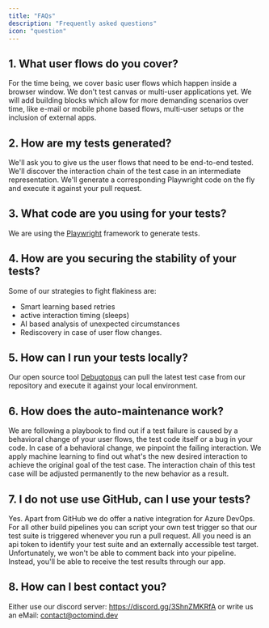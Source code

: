 ```yaml
---
title: "FAQs"
description: "Frequently asked questions"
icon: "question"
---
```


## 1. What user flows do you cover?

For the time being, we cover basic user flows which happen inside a browser window. We don't test canvas or multi-user applications yet.
We will add building blocks which allow for more demanding scenarios over time, like e-mail or mobile phone based flows, multi-user setups or the inclusion of external apps.

## 2. How are my tests generated?

We'll ask you to give us the user flows that need to be end-to-end tested. We'll discover the interaction chain of the test case in an intermediate representation. We'll generate a corresponding Playwright code on the fly and execute it against your pull request.

## 3. What code are you using for your tests?

We are using the [Playwright](https://playwright.dev/) framework to generate tests.

## 4. How are you securing the stability of your tests?

Some of our strategies to fight flakiness are:

- Smart learning based retries
- active interaction timing (sleeps)
- AI based analysis of unexpected circumstances
- Rediscovery in case of user flow changes.

## 5. How can I run your tests locally?

Our open source tool [Debugtopus](https://github.com/OctoMind-dev/debugtopus) can pull the latest test case from our repository and execute it against your local environment.

## 6. How does the auto-maintenance work?

We are following a playbook to find out if a test failure is caused by a behavioral change of your user flows, the test code itself or a bug in your code.
In case of a behavioral change, we pinpoint the failing interaction. We apply machine learning to find out what's the new desired interaction to achieve the original goal of the test case.
The interaction chain of this test case will be adjusted permanently to the new behavior as a result.

## 7. I do not use use GitHub, can I use your tests?

Yes. Apart from GitHub we do offer a native integration for Azure DevOps. For all other build pipelines you can script your own test trigger so that our test suite is triggered whenever you run a pull request.
All you need is an api token to identify your test suite and an externally accessible test target. Unfortunately, we won't be able to comment back into your pipeline.
Instead, you'll be able to receive the test results through our app.

## 8. How can I best contact you?

Either use our discord server: https://discord.gg/3ShnZMKRfA
or write us an eMail: contact@octomind.dev
